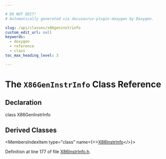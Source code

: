 ```yaml
---

# DO NOT EDIT!
# Automatically generated via docusaurus-plugin-doxygen by Doxygen.

slug: /api/classes/x86geninstrinfo
custom_edit_url: null
keywords:
  - doxygen
  - reference
  - class
toc_max_heading_level: 3

---
```





# The `X86GenInstrInfo` Class Reference

<DoxygenPage pluginConfig={pluginConfig}>



## Declaration

<CodeBlock>class X86GenInstrInfo</CodeBlock>

## Derived Classes

<MembersIndex>

<MembersIndexItem
  type="class"
  name={<><a href="/docs/api/classes/llvm/x86instrinfo">X86InstrInfo</a></>}>
</MembersIndexItem>

</MembersIndex>


Definition at line 177 of file <a href="/docs/api/files/lib/lib/target/lib/target/x86/x86instrinfo-h">X86InstrInfo.h</a>.

</DoxygenPage>

